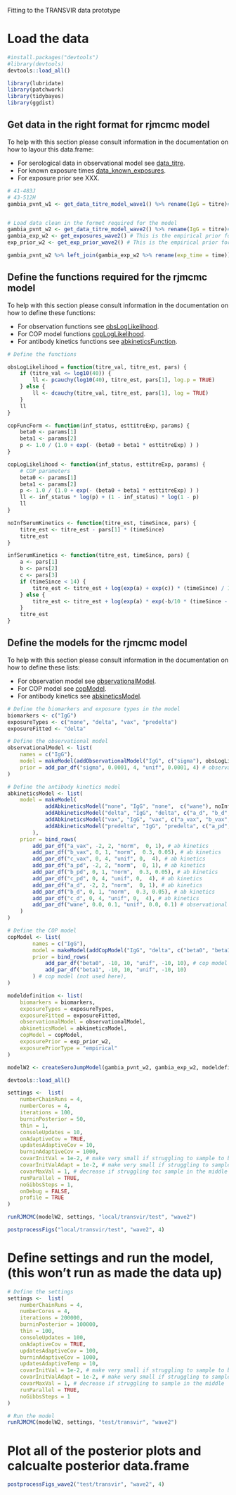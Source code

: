 

Fitting to the TRANSVIR data prototype

# Load the data

```r

#install.packages("devtools")
#library(devtools)
devtools::load_all()

library(lubridate)
library(patchwork)
library(tidybayes)
library(ggdist)

```

## Get data in the right format for rjmcmc model

To help with this section please consult information in the documentation on how to layour this data.frame:

* For serological data in observational model see [data_titre](../man/data_titre.Rd).
* For known exposure times [data_known_exposures](./man/data_known_exposures.Rd).
* For exposure prior see XXX.
  
```r

# 41-483J
# 43-512H
gambia_pvnt_w1 <- get_data_titre_model_wave1() %>% rename(IgG = titre)# This is the empirical prior for the exposure time


# Load data clean in the formet required for the model
gambia_pvnt_w2 <- get_data_titre_model_wave2() %>% rename(IgG = titre)# This is the empirical prior for the exposure time
gambia_exp_w2 <- get_exposures_wave2() # This is the empirical prior for the exposure time
exp_prior_w2 <- get_exp_prior_wave2() # This is the empirical prior for the exposure time

gambia_pvnt_w2 %>% left_join(gambia_exp_w2 %>% rename(exp_time = time))
```

## Define the functions required for the rjmcmc model

To help with this section please consult information in the documentation on how to define these functions:

* For observation functions see [obsLogLikelihood](./man/obsLogLikelihood.Rd).
* For COP model functions [copLogLikelihood](./man/copLogLikelihood.Rd).
* For antibody kinetics functions see [abkineticsFunction](./man/abkineticsFunction.Rd).


```r
# Define the functions 

obsLogLikelihood = function(titre_val, titre_est, pars) {
    if (titre_val <= log10(40)) {
        ll <- pcauchy(log10(40), titre_est, pars[1], log.p = TRUE)
    } else {
        ll <- dcauchy(titre_val, titre_est, pars[1], log = TRUE)
    }
    ll
}

copFuncForm <- function(inf_status, esttitreExp, params) {
    beta0 <- params[1]
    beta1 <- params[2]
    p <- 1.0 / (1.0 + exp(- (beta0 + beta1 * esttitreExp) ) )
}

copLogLikelihood <- function(inf_status, esttitreExp, params) {
    # COP parameters
    beta0 <- params[1]
    beta1 <- params[2]
    p <- 1.0 / (1.0 + exp(- (beta0 + beta1 * esttitreExp) ) )
    ll <- inf_status * log(p) + (1 - inf_status) * log(1 - p)
    ll
}

noInfSerumKinetics <- function(titre_est, timeSince, pars) {
    titre_est <- titre_est - pars[1] * (timeSince)
    titre_est
}

infSerumKinetics <- function(titre_est, timeSince, pars) {
    a <- pars[1]
    b <- pars[2]
    c <- pars[3]
    if (timeSince < 14) {
        titre_est <- titre_est + log(exp(a) + exp(c)) * (timeSince) / 14;
    } else {
        titre_est <- titre_est + log(exp(a) * exp(-b/10 * (timeSince - 14)) + exp(c));
    }
    titre_est
}

```

## Define the models for the rjmcmc model

To help with this section please consult information in the documentation on how to define these lists:

* For observation model see [observationalModel](./man/observationalModel.Rd).
* For COP model see [copModel](./man/copModel.Rd).
* For antibody kinetics see [abkineticsModel](./man/abkineticsModel.Rd).

```r


# Define the biomarkers and exposure types in the model
biomarkers <- c("IgG")
exposureTypes <- c("none", "delta", "vax", "predelta")
exposureFitted <- "delta"

# Define the observational model
observationalModel <- list(
    names = c("IgG"),
    model = makeModel(addObservationalModel("IgG", c("sigma"), obsLogLikelihood)),
    prior = add_par_df("sigma", 0.0001, 4, "unif", 0.0001, 4) # observational model,
)

# Define the antibody kinetics model
abkineticsModel <- list(
    model = makeModel(
            addAbkineticsModel("none", "IgG", "none",  c("wane"), noInfSerumKinetics),
            addAbkineticsModel("delta", "IgG", "delta", c("a_d", "b_d", "c_d"), infSerumKinetics),
            addAbkineticsModel("vax", "IgG", "vax", c("a_vax", "b_vax", "c_vax"), infSerumKinetics),
            addAbkineticsModel("predelta", "IgG", "predelta", c("a_pd", "b_pd", "c_pd"), infSerumKinetics)
        ),
    prior = bind_rows(
        add_par_df("a_vax", -2, 2, "norm",  0, 1), # ab kinetics
        add_par_df("b_vax", 0, 1, "norm",  0.3, 0.05), # ab kinetics
        add_par_df("c_vax", 0, 4, "unif", 0,  4), # ab kinetics 
        add_par_df("a_pd", -2, 2, "norm",  0, 1), # ab kinetics
        add_par_df("b_pd", 0, 1, "norm",  0.3, 0.05), # ab kinetics
        add_par_df("c_pd", 0, 4, "unif", 0,  4), # ab kinetics
        add_par_df("a_d", -2, 2, "norm",  0, 1), # ab kinetics
        add_par_df("b_d", 0, 1, "norm",  0.3, 0.05), # ab kinetics
        add_par_df("c_d", 0, 4, "unif", 0,  4), # ab kinetics
        add_par_df("wane", 0.0, 0.1, "unif", 0.0, 0.1) # observational model
    )
)

# Define the COP model
copModel <- list( 
        names = c("IgG"),
        model = makeModel(addCopModel("IgG", "delta", c("beta0", "beta1"), copFuncForm,  copLogLikelihood)),
        prior = bind_rows(
            add_par_df("beta0", -10, 10, "unif", -10, 10), # cop model (not used here)
            add_par_df("beta1", -10, 10, "unif", -10, 10)
        ) # cop model (not used here),
)

modeldefinition <- list(
    biomarkers = biomarkers,
    exposureTypes = exposureTypes,
    exposureFitted = exposureFitted,
    observationalModel = observationalModel,
    abkineticsModel = abkineticsModel,
    copModel = copModel,
    exposurePrior = exp_prior_w2,
    exposurePriorType = "empirical"
)

modelW2 <- createSeroJumpModel(gambia_pvnt_w2, gambia_exp_w2, modeldefinition)

````

```r

devtools::load_all()

settings <-  list(
    numberChainRuns = 4,
    numberCores = 4,
    iterations = 100,
    burninPosterior = 50,
    thin = 1,
    consoleUpdates = 10,
    onAdaptiveCov = TRUE,
    updatesAdaptiveCov = 10,
    burninAdaptiveCov = 1000,
    covarInitVal = 1e-2, # make very small if struggling to sample to beginning
    covarInitValAdapt = 1e-2, # make very small if struggling to sample to beginning
    covarMaxVal = 1, # decrease if struggling toc sample in the middle
    runParallel = TRUE,
    noGibbsSteps = 1,
    onDebug = FALSE,
    profile = TRUE
)

runRJMCMC(modelW2, settings, "local/transvir/test", "wave2")

postprocessFigs("local/transvir/test", "wave2", 4)

```
# Define settings and run the model, (this won't run as made the data up)

```r

# Define the settings
settings <-  list(
    numberChainRuns = 4,
    numberCores = 4,
    iterations = 200000,
    burninPosterior = 100000,
    thin = 100,
    consoleUpdates = 100,
    onAdaptiveCov = TRUE,
    updatesAdaptiveCov = 100,
    burninAdaptiveCov = 1000,
    updatesAdaptiveTemp = 10,
    covarInitVal = 1e-2, # make very small if struggling to sample to beginning
    covarInitValAdapt = 1e-2, # make very small if struggling to sample to beginning
    covarMaxVal = 1, # decrease if struggling to sample in the middle
    runParallel = TRUE,
    noGibbsSteps = 1
)

# Run the model 
runRJMCMC(modelW2, settings, "test/transvir", "wave2")


```

# Plot all of the posterior plots and calcualte posterior data.frame

```r

postprocessFigs_wave2("test/transvir", "wave2", 4)

```